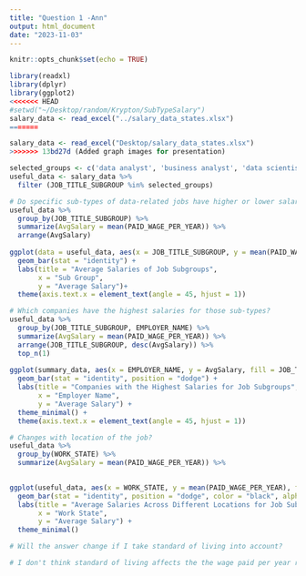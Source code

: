 ```yaml
---
title: "Question 1 -Ann"
output: html_document
date: "2023-11-03"
---
```

```r
knitr::opts_chunk$set(echo = TRUE)
```

```r
library(readxl)
library(dplyr)
library(ggplot2)
<<<<<<< HEAD
#setwd("~/Desktop/random/Krypton/SubTypeSalary")
salary_data <- read_excel("../salary_data_states.xlsx")
=======

salary_data <- read_excel("Desktop/salary_data_states.xlsx")
>>>>>>> 13bd27d (Added graph images for presentation)

selected_groups <- c('data analyst', 'business analyst', 'data scientist')
useful_data <- salary_data %>%
  filter (JOB_TITLE_SUBGROUP %in% selected_groups)
```

```r
# Do specific sub-types of data-related jobs have higher or lower salaries than others? 
useful_data %>%
  group_by(JOB_TITLE_SUBGROUP) %>%
  summarize(AvgSalary = mean(PAID_WAGE_PER_YEAR)) %>%
  arrange(AvgSalary)
  
ggplot(data = useful_data, aes(x = JOB_TITLE_SUBGROUP, y = mean(PAID_WAGE_PER_YEAR), fill = JOB_TITLE_SUBGROUP)) +
  geom_bar(stat = "identity") +
  labs(title = "Average Salaries of Job Subgroups",
       x = "Sub Group",
       y = "Average Salary")+
  theme(axis.text.x = element_text(angle = 45, hjust = 1))
```

```r
# Which companies have the highest salaries for those sub-types? 
useful_data %>%
  group_by(JOB_TITLE_SUBGROUP, EMPLOYER_NAME) %>%
  summarize(AvgSalary = mean(PAID_WAGE_PER_YEAR)) %>%
  arrange(JOB_TITLE_SUBGROUP, desc(AvgSalary)) %>%
  top_n(1)
  
ggplot(summary_data, aes(x = EMPLOYER_NAME, y = AvgSalary, fill = JOB_TITLE_SUBGROUP)) +
  geom_bar(stat = "identity", position = "dodge") +
  labs(title = "Companies with the Highest Salaries for Job Subgroups",
       x = "Employer Name",
       y = "Average Salary") +
  theme_minimal() +
  theme(axis.text.x = element_text(angle = 45, hjust = 1)) 
```

```r
# Changes with location of the job? 
useful_data %>%
  group_by(WORK_STATE) %>%
  summarize(AvgSalary = mean(PAID_WAGE_PER_YEAR)) %>%
  

ggplot(useful_data, aes(x = WORK_STATE, y = mean(PAID_WAGE_PER_YEAR), fill = JOB_TITLE_SUBGROUP)) +
  geom_bar(stat = "identity", position = "dodge", color = "black", alpha = 0.8) +
  labs(title = "Average Salaries Across Different Locations for Job Subgroups",
       x = "Work State",
       y = "Average Salary") +
  theme_minimal()
```


```r
# Will the answer change if I take standard of living into account?

# I don't think standard of living affects the the wage paid per year rather the wage paid perr year may have an impact on the standards of living. Additioinally any impact the standard of liviing will have on wage will most likely be captured in the location of the job
```


